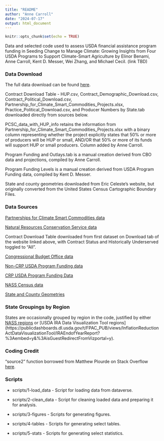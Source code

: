 ```yaml
---
title: "README"
author: "Anne Carroll"
date: "2024-07-17"
output: html_document
---
```


```r
knitr::opts_chunk$set(echo = TRUE)
```

Data and selected code used to assess USDA financial assistance program funding in Seeding Change to Manage Climate: Growing Insights from Four USDA Programs to Support Climate-Smart Agriculture by Elinor Benami, Anne Carroll, Kent D. Messer, Wei Zhang, and Michael Cecil. (link TBD)

### Data Download

The full data download can be found [here](https://doi.org/10.7910/DVN/MMXD4Y).

Contract Download Table - HUP.csv, Contract_Demographic_Download.csv, Contract_Political_Download.csv, Partnership_for_Climate_Smart_Commodities_Projects.xlsx, Practice_Political_Download.csv, and Producer Numbers by State.tab downloaded directly from sources below.

PCSC_data_with_HUP_info retains the information from Partnership_for_Climate_Smart_Commodities_Projects.xlsx with a binary column representing whether the project explicitly states that 50% or more of producers will be HUP or small, AND/OR that 50% or more of its funds will support HUP or small producers. Column added by Anne Carroll.

Program Funding and Outlays.tab is a manual creation derived from CBO data and projections, compiled by Anne Carroll.

Program Funding Levels is a manual creation derived from USDA Program Funding data, compiled by Kent D. Messer.

State and county geometries downloaded from Eric Celeste's website, but originally converted from the United States Census Cartographic Boundary Files. 

### Data Sources

[Partnerships for Climate Smart Commodities data](https://publicdashboards.dl.usda.gov/t/FPAC_PUB/views/PartnershipsForClimate-SmartCommodities/DataDownload?%3Aembed=y&%3AisGuestRedirectFromVizportal=y)

[Natural Resources Conservation Service data](https://www.farmers.gov/data/financial-assistance-download)

Contract Download Table downloaded from first dataset on Download tab of the website linked above, with Contract Status and Historically Underserved toggled to "All".

[Congressional Budget Office data](https://www.cbo.gov/system/files/2024-02/51317-2024-02-usda.pdf)

[Non-CRP USDA Program Funding data](https://publicdashboards.dl.usda.gov/t/FPAC_PUB/views/RCAConservationProgramObligations1/ConservationProgramObligations?%3Adisplay_count=n&%3Aembed=y&%3AisGuestRedirectFromVizportal=y&%3Aorigin=viz_share_link&%3AshowAppBanner=false&%3AshowVizHome=n)

[CRP USDA Program Funding Data](https://www.fsa.usda.gov/Assets/USDA-FSA-Public/usdafiles/Conservation/Excel/CRPHistoryState86-22.xlsx)

[NASS Census data](https://quickstats.nass.usda.gov/)

[State and County Geometries](https://eric.clst.org/tech/usgeojson/)

### State Groupings by Region

States are occasionally grouped by region in the code, justified by either [NASS regions](https://www.nass.usda.gov/Statistics_by_State/RFO/index.php) or [USDA IRA Data Visualization Tool regions] (https://publicdashboards.dl.usda.gov/t/FPAC_PUB/views/InflationReductionActDataVisualizationTool/IRAEndofYearReport?%3Aembed=y&%3AisGuestRedirectFromVizportal=y).

### Coding Credit

"source2" function borrowed from Matthew Plourde on Stack Overflow [here](https://stackoverflow.com/questions/12214963/source-only-part-of-a-file).

### Scripts

* scripts/1-load_data - Script for loading data from dataverse.

* scripts/2-clean_data - Script for cleaning loaded data and preparing it for analysis.

* scripts/3-figures - Scripts for generating figures.

* scripts/4-tables - Scripts for generating select tables.

* scripts/5-stats - Scripts for generating select statistics.
